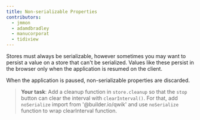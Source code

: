 ```yaml
---
title: Non-serializable Properties
contributors:
  - jmmon
  - adamdbradley
  - manucorporat
  - tidiview
---
```


Stores must always be serializable, however sometimes you may want to persist a value on a store that can't be serialized. Values like these persist in the browser only when the application is resumed on the client.

When the application is paused, non-serializable properties are discarded.

> **Your task**: Add a cleanup function in `store.cleanup` so that the `stop` button can clear the interval with `clearInterval()`.
> For that, add `noSerialize` import from '@builder.io/qwik' and use `noSerialize` function to wrap clearInterval function.
